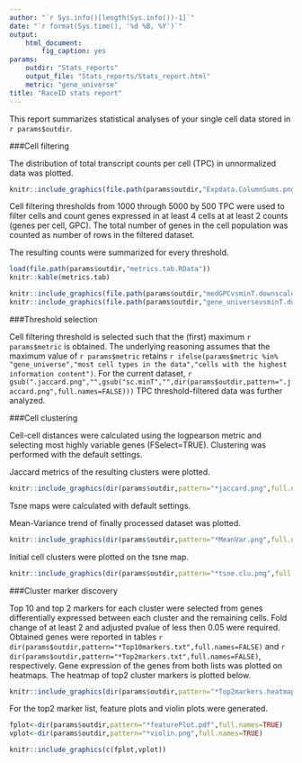 ```yaml
---
author: "`r Sys.info()[length(Sys.info())-1]`"
date: "`r format(Sys.time(), '%d %B, %Y')`"
output: 
    html_document:
        fig_caption: yes
params:
    outdir: "Stats_reports"
    output_file: "Stats_reports/Stats_report.html"
    metric: "gene_universe"
title: "RaceID stats report"
---
```


This report summarizes statistical analyses of your single cell data stored in `r params$outdir`.    

###Cell filtering

The distribution of total transcript counts per cell (TPC) in unnormalized data was plotted.   

```r
knitr::include_graphics(file.path(params$outdir,"Expdata.ColumnSums.png"))
```

Cell filtering thresholds from 1000 through 5000 by 500 TPC were used to filter cells and count genes expressed in at least 4 cells at at least 2 counts (genes per cell, GPC). The total number of genes in the cell population was counted as number of rows in the filtered dataset.   

The resulting counts were summarized for every threshold.   

```r
load(file.path(params$outdir,"metrics.tab.RData"))
knitr::kable(metrics.tab)
```

```r
knitr::include_graphics(file.path(params$outdir,"medGPCvsminT.downscaled.png"))
knitr::include_graphics(file.path(params$outdir,"gene_universevsminT.downscaled.png"))

```

###Threshold selection

Cell filtering threshold is selected such that the (first) maximum `r params$metric` is obtained. The underlying reasoning assumes that the maximum value of `r params$metric` retains  `r ifelse(params$metric %in% "gene_universe","most cell types in the data","cells with the highest information content")`. For the current dataset, `r gsub(".jaccard.png","",gsub("sc.minT","",dir(params$outdir,pattern=".jaccard.png",full.names=FALSE)))` TPC threshold-filtered data was further analyzed.

###Cell clustering

Cell-cell distances were calculated using the logpearson metric and selecting most highly variable genes (FSelect=TRUE). Clustering was performed with the default settings. 

Jaccard metrics of the resulting clusters were plotted.

```r
knitr::include_graphics(dir(params$outdir,pattern="*jaccard.png",full.names=TRUE))
```

Tsne maps were calculated with default settings.

Mean-Variance trend of finally processed dataset was plotted.

```r
knitr::include_graphics(dir(params$outdir,pattern="*MeanVar.png",full.names=TRUE))
```

Initial cell clusters were plotted on the tsne map.

```r
knitr::include_graphics(dir(params$outdir,pattern="*tsne.clu.png",full.names=TRUE))
```

###Cluster marker discovery

Top 10 and top 2 markers for each cluster were selected from genes differentially expressed between each cluster and the remaining cells. Fold change of at least 2 and adjusted pvalue of less then 0.05 were required. Obtained genes were reported in tables `r dir(params$outdir,pattern="*Top10markers.txt",full.names=FALSE)` and `r dir(params$outdir,pattern="*Top2markers.txt",full.names=FALSE)`, respectively.
Gene expression of the genes from both lists was plotted on heatmaps. The heatmap of top2 cluster markers is plotted below.

```r
knitr::include_graphics(dir(params$outdir,pattern="*Top2markers.heatmap.png",full.names=TRUE))
```

For the top2 marker list, feature plots and violin plots were generated.


```r
fplot<-dir(params$outdir,pattern="*featurePlot.pdf",full.names=TRUE)
vplot<-dir(params$outdir,pattern="*violin.png",full.names=TRUE)

knitr::include_graphics(c(fplot,vplot))
```
